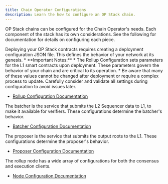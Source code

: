 ```yaml
---
title: Chain Operator Configurations
description: Learn the how to configure an OP Stack chain.
---
```

OP Stack chains can be configured for the Chain Operator's needs. Each  
component of the stack has its own considerations. See the following for 
documentation for details on configuring each piece.

<Steps>

  <Step title="Rollup Configuration">
Deploying your OP Stack contracts requires creating a deployment configuration
  JSON file. This defines the behavior of your network at its genesis.
  *   **Important Notes:**
      *   The Rollup Configuration sets parameters for the L1 smart contracts upon deployment. These parameters govern the behavior of your chain and are critical to its operation.
      *   Be aware that many of these values cannot be changed after deployment or require a complex process to update.
          Carefully consider and validate all settings during configuration to avoid issues later.

  *   [Rollup Configuration Documentation](/operators/chain-operators/configuration/rollup)


  </Step>

  <Step title="Batcher Configuration">
The batcher is the service that submits the L2 Sequencer data to L1, to make
  it available for verifiers. These configurations determine the batcher's 
  behavior.

  *   [Batcher Configuration Documentation](/operators/chain-operators/configuration/batcher)


  </Step>

  <Step title="Proposer Configuration">
The proposer is the service that submits the output roots to the L1. These
  configurations determine the proposer's behavior.

  *   [Proposer Configuration Documentation](/operators/chain-operators/configuration/proposer)


  </Step>

  <Step title="Node Configuration">
The rollup node has a wide array of configurations for both the consensus and
  execution clients.

  *   [Node Configuration Documentation](/operators/node-operators/configuration/base-config)


  </Step></Steps>


